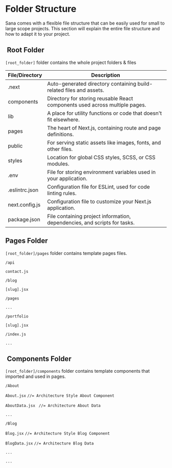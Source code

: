 # Folder Structure

Sana comes with a flexible file structure that can be easily used for small to large scope projects. This section will explain the entire file structure and how to adapt it to your project.

##  Root Folder

`[root_folder]` folder contains the whole project folders & files

| File/Directory | Description                                                                 |
| -------------- | --------------------------------------------------------------------------- |
| .next          | Auto-generated directory containing build-related files and assets.         |
| components     | Directory for storing reusable React components used across multiple pages. |
| lib            | A place for utility functions or code that doesn't fit elsewhere.           |
| pages          | The heart of Next.js, containing route and page definitions.                |
| public         | For serving static assets like images, fonts, and other files.              |
| styles         | Location for global CSS styles, SCSS, or CSS modules.                       |
| .env           | File for storing environment variables used in your application.            |
| .eslintrc.json | Configuration file for ESLint, used for code linting rules.                 |
| next.config.js | Configuration file to customize your Next.js application.                   |
| package.json   | File containing project information, dependencies, and scripts for tasks.   |

## Pages Folder

`[root_folder]/pages` folder contains template pages files.

`/api`

&#x20;      `contact.js`

`/blog`

&#x20;       `[slug].jsx`

`/pages`

&#x20;       `...`

`/portfolio`

&#x20;       `[slug].jsx`

`/index.js`

`...`

##  Components Folder

`[root_folder]/components` folder contains template components that imported and used in pages.

`/About`

&#x20;        `About.jsx`          `//= Architecture Style About Component` &#x20;

&#x20;       `AboutData.jsx `          `//= Architecture About Data`

&#x20;      `...`

`/Blog`

&#x20;        `Blog.jsx`          `//= Architecture Style Blog Component` &#x20;

&#x20;       `BlogData.jsx`           `//= Architecture Blog Data`

&#x20;      `...`

`...`
